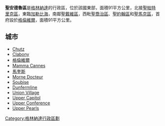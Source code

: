 {{Unreferenced|time=2018-09-25T10:59:58+00:00}}
{{Infobox Settlement
|official_name = Saint Andrew Parish
|settlement_type = Parish
|image_map = Grenada-Saint Andrew.png
|subdivision_type = Country
|subdivision_name = [[Grenada|Grenada]]
|subdivision_type1 = Capital City
|subdivision_name1 = [[Grenville,_Grenada|Grenville]]
|unit_pref = Metric
|area_total_km2 = 91
|population_total = 24,749
|population_density_km2 = 249
|iso_code = GD-01
}}
'''聖安德魯區'''是[[格林納達|格林納達]]的行政區，位於該國東部，面積91平方公里，北接[[聖帕特里克區_(格林納達)|聖帕特里克區]]，東臨[[加勒比海|加勒比海]]，南鄰[[聖戴維區_(格林納達)|聖戴維區]]，西毗[[聖喬治區_(格林納達)|聖喬治區]]、[[聖約翰區_(格林納達)|聖約翰區]]和[[聖馬克區_(格林納達)|聖馬克區]]，首府設於[[格倫維爾_(格林納達)|格倫維爾]]，面積91平方公里。

== 城市 ==
*[[Chutz|Chutz]]
*[[Clabony|Clabony]]
*[[格倫維爾_(格林納達)|格倫維爾]]
*[[Mamma_Cannes|Mamma Cannes]]
*[[馬奎斯_(格林納達)|馬奎斯]]
*[[Morne_Docteur|Morne Docteur]]
*[[Soubise,_Grenada|Soubise]]
*[[Dunfermline,_Grenada|Dunfermline]]
*[[Union_Village,_Grenada|Union Village]]
*[[Upper_Capitol|Upper Capitol]]
*[[Upper_Conference|Upper Conference]]
*[[Upper_Pearls|Upper Pearls]]

{{coord|12|07|09|N|61|37|35|W|type:adm2nd|display=title}}
{{Grenada-geo-stub}}
{{格林納達行政區劃}}
[[Category:格林納達行政區劃|Category:格林納達行政區劃]]